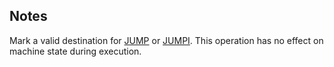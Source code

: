 ## Notes

Mark a valid destination for [JUMP](/#56) or [JUMPI](/#57). This operation has no effect on machine state during execution.
